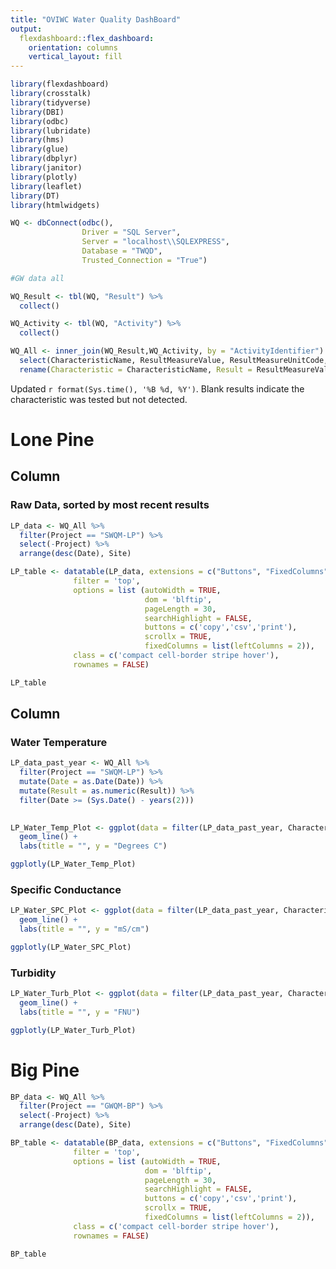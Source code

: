 ```yaml
---
title: "OVIWC Water Quality DashBoard"
output: 
  flexdashboard::flex_dashboard:
    orientation: columns
    vertical_layout: fill
---
```


```r
library(flexdashboard)
library(crosstalk)
library(tidyverse)
library(DBI)
library(odbc)
library(lubridate)
library(hms)
library(glue)
library(dbplyr)
library(janitor)
library(plotly)
library(leaflet)
library(DT)
library(htmlwidgets)

WQ <- dbConnect(odbc(), 
                Driver = "SQL Server",
                Server = "localhost\\SQLEXPRESS", 
                Database = "TWQD", 
                Trusted_Connection = "True")

#GW data all

WQ_Result <- tbl(WQ, "Result") %>%
  collect() 

WQ_Activity <- tbl(WQ, "Activity") %>%
  collect()

WQ_All <- inner_join(WQ_Result,WQ_Activity, by = "ActivityIdentifier") %>%
  select(CharacteristicName, ResultMeasureValue, ResultMeasureUnitCode, StartDate.y, StartTime.y, MonitoringLocationIdentifier.y, ProjectIdentifier.y) %>%
  rename(Characteristic = CharacteristicName, Result = ResultMeasureValue, Unit = ResultMeasureUnitCode, Date = StartDate.y, Time = StartTime.y, Site = MonitoringLocationIdentifier.y, Project = ProjectIdentifier.y) 


```

Updated `r format(Sys.time(), '%B %d, %Y')`. Blank results indicate the characteristic was tested but not detected. 

Lone Pine
=======================================================================

Column {data-width=400}
-----------------------------------------------------------------------

### Raw Data, sorted by most recent results

```r

LP_data <- WQ_All %>%
  filter(Project == "SWQM-LP") %>%
  select(-Project) %>%
  arrange(desc(Date), Site)

LP_table <- datatable(LP_data, extensions = c("Buttons", "FixedColumns"),
              filter = 'top', 
              options = list (autoWidth = TRUE, 
                              dom = 'blftip',
                              pageLength = 30, 
                              searchHighlight = FALSE,
                              buttons = c('copy','csv','print'),
                              scrollx = TRUE, 
                              fixedColumns = list(leftColumns = 2)), 
              class = c('compact cell-border stripe hover'), 
              rownames = FALSE)

LP_table
```

Column {data-width=400}
-----------------------------------------------------------------------

### Water Temperature

```r

LP_data_past_year <- WQ_All %>%
  filter(Project == "SWQM-LP") %>%
  mutate(Date = as.Date(Date)) %>%
  mutate(Result = as.numeric(Result)) %>%
  filter(Date >= (Sys.Date() - years(2)))
  

LP_Water_Temp_Plot <- ggplot(data = filter(LP_data_past_year, Characteristic == "Temperature, water"), aes(x= Date, y = Result, color = Site)) +
  geom_line() +
  labs(title = "", y = "Degrees C")

ggplotly(LP_Water_Temp_Plot)


```

### Specific Conductance

```r
LP_Water_SPC_Plot <- ggplot(data = filter(LP_data_past_year, Characteristic == "Specific conductance"), aes(x= Date, y = Result, color = Site)) +
  geom_line() +
  labs(title = "", y = "mS/cm")

ggplotly(LP_Water_SPC_Plot)

```

### Turbidity

```r
LP_Water_Turb_Plot <- ggplot(data = filter(LP_data_past_year, Characteristic == "Turbidity"), aes(x= Date, y = Result, color = Site)) +
  geom_line() +
  labs(title = "", y = "FNU")

ggplotly(LP_Water_Turb_Plot)

```

Big Pine
=======================================================================


```r
BP_data <- WQ_All %>%
  filter(Project == "GWQM-BP") %>%
  select(-Project) %>%
  arrange(desc(Date), Site)

BP_table <- datatable(BP_data, extensions = c("Buttons", "FixedColumns"),
              filter = 'top', 
              options = list (autoWidth = TRUE, 
                              dom = 'blftip',
                              pageLength = 30, 
                              searchHighlight = FALSE,
                              buttons = c('copy','csv','print'),
                              scrollx = TRUE, 
                              fixedColumns = list(leftColumns = 2)), 
              class = c('compact cell-border stripe hover'), 
              rownames = FALSE)

BP_table
```
